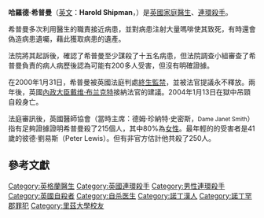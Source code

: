 {{noteTA
|1=zh-hans:无期徒刑;zh-hk:終身監禁;zh-tw:無期徒刑;
|2=zh-cn:诺丁汉;zh-hk:諾定咸;zh-tw:諾丁漢;
}}

{{Infobox criminal
| name = 哈羅德·希普曼<br>Harold Shipman
| caption = Shipman {{circa}} 2000
| birth_name = Harold Frederick Shipman
| birth_date = {{Birth date|1946|1|14|df=y}}
| birth_place = {{UK}}[[諾丁漢郡|諾丁漢郡]][[諾丁漢|諾丁漢]]
| death_date = {{Death date and age|2004|1|13|1946|1|14|df=y}}
| death_place = {{GBR}}[[西約克郡|西約克郡]][[韋克菲爾德|韋克菲爾德]]
| death_cause = [[上吊自殺|上吊自殺]]
| occupation = [[家庭醫生|家庭醫生]]
| spouse = {{marriage|Primrose Oxtoby|5 November 1966|13 January 2004|end=直至自殺}}
| children = 4
| victims = 250+
| beginyear = 1975年
| country = {{ENG}}
| endyear = 1998年
| apprehended = 1998年9月7日
| alias = 「死亡醫生」<br>「死亡天使」<br>「好醫生」<ref>{{cite news|url=http://news.bbc.co.uk/1/hi/health/1431104.stm|title=Shipman known as 'angel of death'|date=9 July 2001|work=BBC News|publisher=BBC|accessdate=5 September 2014|archive-date=2008-09-20|archive-url=https://web.archive.org/web/20080920222925/http://news.bbc.co.uk/1/hi/health/1431104.stm|dead-url=no}}</ref>
| penalty = [[終身監禁|終身監禁]]
}}

'''哈羅德·希普曼'''（[[英文|英文]]：'''Harold Shipman'''，{{bd|1946年|1月14日|2004年|1月13日|catIdx=Shipman, Harold}}）是[[英國|英國]][[家庭醫生|家庭醫生]]、[[連環殺手|連環殺手]]。

希普曼多次利用醫生的職責接近病患，並對病患注射大量嗎啡使其致死，有時還會偽造病患遺囑，藉此獲取病患的遺產。

法院將其起訴後，確認了希普曼至少謀殺了十五名病患，但法院調查小組審查了希普曼負責的病人病歷後認為可能有200多人受害，但沒有明確證據。

在2000年1月31日，希普曼被英國法庭判處[[終生監禁|終生監禁]]，並被法官提議永不釋放。兩年後，英國[[內政大臣|內政大臣]][[戴维·布兰克特|戴维·布兰克特]]接納法官的建議。2004年1月13日在獄中吊頸自殺身亡。

法庭審訊後，英國醫師協會（當時主席：德姆·珍納特·史密斯，<small>Dame Janet Smith</small>）指有足夠證據證明希普曼殺了215個人，其中80%為[[女性|女性]]。最年輕的的受害者是41歲的彼德·劉易斯（Peter Lewis）。但有非官方估計他共殺了250人。

== 參考文獻 ==
{{reflist}}

{{Authority control}}

{{英國人物小作品}}

{{DEFAULTSORT:Shipman, Harold}}
[[Category:英格蘭醫生|Category:英格蘭醫生]]
[[Category:英國連環殺手|Category:英國連環殺手]]
[[Category:男性連環殺手|Category:男性連環殺手]]
[[Category:英國自殺者|Category:英國自殺者]]
[[Category:自杀医生|Category:自杀医生]]
[[Category:諾丁漢人|Category:諾丁漢人]]
[[Category:諾丁罕郡罪犯|Category:諾丁罕郡罪犯]]
[[Category:里茲大學校友|Category:里茲大學校友]]